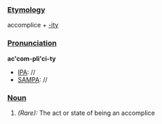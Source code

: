 ===[[Etymology]]===
accomplice + [[-ity]]
===[[Pronunciation]]===
'''ac'com-pli'ci-ty'''
*[[IPA]]: //
*[[SAMPA]]: //
===[[Noun]]===
#''(Rare):'' The act or state of being an accomplice